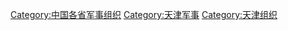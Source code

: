 [[Category:中国各省军事组织|Category:中国各省军事组织]]
[[Category:天津军事|Category:天津军事]]
[[Category:天津组织|Category:天津组织]]